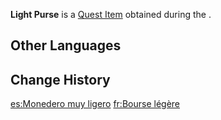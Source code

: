 {{Item Infobox
|id           = 101675
|image        = Item Bag of Mora.png
|type         = Quest Items
|description  = A purse you got from Mona. It contains the amount she needs to pay her rent.
|source1      = Obtained during the [[Mona]] version of [[Owe Mora, Pay Mora]]
}}
'''Light Purse''' is a [[Quest Item]] obtained during the {{Quest|Owe Mora, Pay Mora}}.

==Other Languages==
{{Other Languages
|default_hidden = 1
|en      = Light Purse
|zhs     = 轻飘飘的钱袋
|zhs_rm  = Qīngpiāopiāo de Qiándài
|zht     = 輕飄飄的錢袋
|zht_rm  = Qīngpiāopiāo de Qiándài
|ja      = 軽いお財布
|ja_rm   = Karui O-saifu
|ko      = 가벼운 돈주머니
|es      = Monedero muy ligero
|fr      = Bourse légère
|ru      = Невесомый кошелёк
|th      = ถุงใส่เงินที่เบาหวิว
|th_rm   = 
|vi      = Túi Tiền Nhẹ Tênh
|de      = Leichter Geldbeutel
|id      = Dompet yang Ringan
|pt      = Porta Moeda Leve
|tr      = Hafif Kese
|it      = Sacchetto leggero
}}

==Change History==
{{Change History|2.4}}

[[es:Monedero muy ligero]]
[[fr:Bourse légère]]